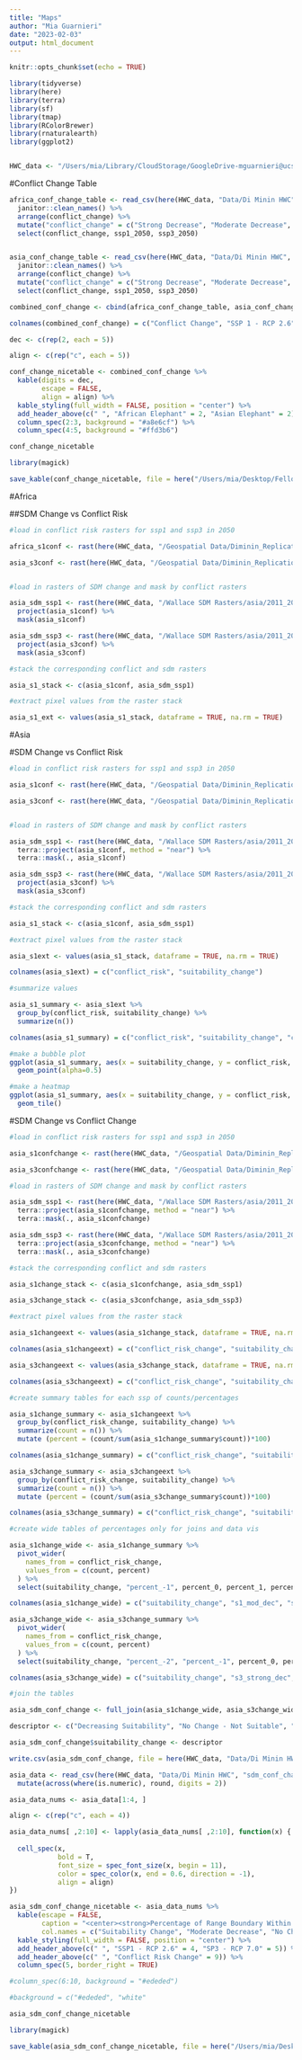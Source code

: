 ```yaml
---
title: "Maps"
author: "Mia Guarnieri"
date: "2023-02-03"
output: html_document
---
```


```r
knitr::opts_chunk$set(echo = TRUE)

library(tidyverse)
library(here)
library(terra)
library(sf)
library(tmap)
library(RColorBrewer)
library(rnaturalearth)
library(ggplot2)


HWC_data <- "/Users/mia/Library/CloudStorage/GoogleDrive-mguarnieri@ucsb.edu/My Drive/Arnhold Project/HWC_data"
```

#Conflict Change Table

```r
africa_conf_change_table <- read_csv(here(HWC_data, "Data/Di Minin HWC", "conflict_change_polygons_byyear_africa.csv")) %>% 
  janitor::clean_names() %>% 
  arrange(conflict_change) %>% 
  mutate("conflict_change" = c("Strong Decrease", "Moderate Decrease", "No Change", "Moderate Increase", "Strong Increase")) %>% 
  select(conflict_change, ssp1_2050, ssp3_2050)


asia_conf_change_table <- read_csv(here(HWC_data, "Data/Di Minin HWC", "conflict_change_polygons_byyear_asia.csv")) %>% 
  janitor::clean_names() %>% 
  arrange(conflict_change) %>% 
  mutate("conflict_change" = c("Strong Decrease", "Moderate Decrease", "No Change", "Moderate Increase", "Strong Increase")) %>% 
  select(conflict_change, ssp1_2050, ssp3_2050)

combined_conf_change <- cbind(africa_conf_change_table, asia_conf_change_table[, 2:3])

colnames(combined_conf_change) = c("Conflict Change", "SSP 1 - RCP 2.6", "SSP 3 - RCP 7.0", "SSP 1 - RCP 2.6", "SSP 3 - RCP 7.0")

dec <- c(rep(2, each = 5))

align <- c(rep("c", each = 5))

conf_change_nicetable <- combined_conf_change %>%
  kable(digits = dec,
        escape = FALSE,
        align = align) %>% 
  kable_styling(full_width = FALSE, position = "center") %>% 
  add_header_above(c(" ", "African Elephant" = 2, "Asian Elephant" = 2), background = c("#ffd3b6", "#a8e6cf")) %>% 
  column_spec(2:3, background = "#a8e6cf") %>%
  column_spec(4:5, background = "#ffd3b6")

conf_change_nicetable

library(magick)

save_kable(conf_change_nicetable, file = here("/Users/mia/Desktop/Fellowships/Arnhold HWC/current_figures/combined_conf_change.jpeg"), zoom = 2.5)
```


#Africa

##SDM Change vs Conflict Risk

```r

#load in conflict risk rasters for ssp1 and ssp3 in 2050

africa_s1conf <- rast(here(HWC_data, "/Geospatial Data/Diminin_Replication_Data/conflict_boundary_rasters/SSP1_RCP26_2050.tif"))

asia_s3conf <- rast(here(HWC_data, "/Geospatial Data/Diminin_Replication_Data/conflict_boundaries_rasters_asia/SSP3_RCP70_2050.tif"))


#load in rasters of SDM change and mask by conflict rasters

asia_sdm_ssp1 <- rast(here(HWC_data, "/Wallace SDM Rasters/asia/2011_2040/change_maps/change_2011_2040_126_gfdl.tif")) %>% 
  project(asia_s1conf) %>% 
  mask(asia_s1conf)

asia_sdm_ssp3 <- rast(here(HWC_data, "/Wallace SDM Rasters/asia/2011_2040/change_maps/change_2011_2040_370_gfdl.tif")) %>% 
  project(asia_s3conf) %>% 
  mask(asia_s3conf)

#stack the corresponding conflict and sdm rasters

asia_s1_stack <- c(asia_s1conf, asia_sdm_ssp1)

#extract pixel values from the raster stack

asia_s1_ext <- values(asia_s1_stack, dataframe = TRUE, na.rm = TRUE)
```





#Asia

#SDM Change vs Conflict Risk

```r

#load in conflict risk rasters for ssp1 and ssp3 in 2050

asia_s1conf <- rast(here(HWC_data, "/Geospatial Data/Diminin_Replication_Data/conflict_boundaries/conflict_boundary_rasters_asia/SSP1_RCP26_2050.tif"))

asia_s3conf <- rast(here(HWC_data, "/Geospatial Data/Diminin_Replication_Data/conflict_boundaries/conflict_boundary_rasters_asia/SSP3_RCP70_2050.tif"))


#load in rasters of SDM change and mask by conflict rasters

asia_sdm_ssp1 <- rast(here(HWC_data, "/Wallace SDM Rasters/asia/2011_2040/change_maps/change_2011_2040_126_gfdl.tif")) %>% 
  terra::project(asia_s1conf, method = "near") %>% 
  terra::mask(., asia_s1conf)

asia_sdm_ssp3 <- rast(here(HWC_data, "/Wallace SDM Rasters/asia/2011_2040/change_maps/change_2011_2040_370_gfdl.tif")) %>% 
  project(asia_s3conf) %>% 
  mask(asia_s3conf)

#stack the corresponding conflict and sdm rasters

asia_s1_stack <- c(asia_s1conf, asia_sdm_ssp1)

#extract pixel values from the raster stack

asia_s1ext <- values(asia_s1_stack, dataframe = TRUE, na.rm = TRUE)

colnames(asia_s1ext) = c("conflict_risk", "suitability_change")

#summarize values

asia_s1_summary <- asia_s1ext %>% 
  group_by(conflict_risk, suitability_change) %>% 
  summarize(n())

colnames(asia_s1_summary) = c("conflict_risk", "suitability_change", "count")

#make a bubble plot
ggplot(asia_s1_summary, aes(x = suitability_change, y = conflict_risk, size = count)) +
  geom_point(alpha=0.5)

#make a heatmap
ggplot(asia_s1_summary, aes(x = suitability_change, y = conflict_risk, fill = count)) + 
  geom_tile()
```

#SDM Change vs Conflict Change

```r
#load in conflict risk rasters for ssp1 and ssp3 in 2050

asia_s1confchange <- rast(here(HWC_data, "/Geospatial Data/Diminin_Replication_Data/differenced_conflict/differenced_rasters_asia/diff_SSP1_RCP26_2050.tif"))

asia_s3confchange <- rast(here(HWC_data, "/Geospatial Data/Diminin_Replication_Data/differenced_conflict/differenced_rasters_asia/diff_SSP3_RCP70_2050.tif"))

#load in rasters of SDM change and mask by conflict rasters

asia_sdm_ssp1 <- rast(here(HWC_data, "/Wallace SDM Rasters/asia/2011_2040/change_maps/change_2011_2040_126_gfdl.tif")) %>% 
  terra::project(asia_s1confchange, method = "near") %>% 
  terra::mask(., asia_s1confchange)

asia_sdm_ssp3 <- rast(here(HWC_data, "/Wallace SDM Rasters/asia/2011_2040/change_maps/change_2011_2040_370_gfdl.tif")) %>% 
  terra::project(asia_s3confchange, method = "near") %>% 
  terra::mask(., asia_s3confchange)

#stack the corresponding conflict and sdm rasters

asia_s1change_stack <- c(asia_s1confchange, asia_sdm_ssp1)

asia_s3change_stack <- c(asia_s3confchange, asia_sdm_ssp3)

#extract pixel values from the raster stack

asia_s1changeext <- values(asia_s1change_stack, dataframe = TRUE, na.rm = TRUE)

colnames(asia_s1changeext) = c("conflict_risk_change", "suitability_change")

asia_s3changeext <- values(asia_s3change_stack, dataframe = TRUE, na.rm = TRUE)

colnames(asia_s3changeext) = c("conflict_risk_change", "suitability_change")

#create summary tables for each ssp of counts/percentages

asia_s1change_summary <- asia_s1changeext %>% 
  group_by(conflict_risk_change, suitability_change) %>% 
  summarize(count = n()) %>% 
  mutate (percent = (count/sum(asia_s1change_summary$count))*100)

colnames(asia_s1change_summary) = c("conflict_risk_change", "suitability_change", "count", "percent")

asia_s3change_summary <- asia_s3changeext %>% 
  group_by(conflict_risk_change, suitability_change) %>% 
  summarize(count = n()) %>% 
  mutate (percent = (count/sum(asia_s3change_summary$count))*100)

colnames(asia_s3change_summary) = c("conflict_risk_change", "suitability_change", "count", "percent")

#create wide tables of percentages only for joins and data vis

asia_s1change_wide <- asia_s1change_summary %>% 
  pivot_wider(
    names_from = conflict_risk_change, 
    values_from = c(count, percent)
  ) %>% 
  select(suitability_change, "percent_-1", percent_0, percent_1, percent_2)

colnames(asia_s1change_wide) = c("suitability_change", "s1_mod_dec", "s1_nc", "s1_mod_inc", "s1_strong_inc")

asia_s3change_wide <- asia_s3change_summary %>% 
  pivot_wider(
    names_from = conflict_risk_change, 
    values_from = c(count, percent)
  ) %>% 
  select(suitability_change, "percent_-2", "percent_-1", percent_0, percent_1, percent_2)

colnames(asia_s3change_wide) = c("suitability_change", "s3_strong_dec", "s3_mod_dec", "s3_nc", "s3_mod_inc", "s3_strong_inc")

#join the tables

asia_sdm_conf_change <- full_join(asia_s1change_wide, asia_s3change_wide, by = "suitability_change")

descriptor <- c("Decreasing Suitability", "No Change - Not Suitable", "No Change - Suitable", "Increasing")

asia_sdm_conf_change$suitability_change <- descriptor

write.csv(asia_sdm_conf_change, file = here(HWC_data, "Data/Di Minin HWC", "sdm_conf_change_percentage_table_asia.csv"), row.names=FALSE)

```

```r

asia_data <- read_csv(here(HWC_data, "Data/Di Minin HWC", "sdm_conf_change_percentage_table_asia.csv")) %>% 
  mutate(across(where(is.numeric), round, digits = 2))

asia_data_nums <- asia_data[1:4, ]

align <- c(rep("c", each = 4))

asia_data_nums[ ,2:10] <- lapply(asia_data_nums[ ,2:10], function(x) {
  
  cell_spec(x, 
            bold = T,
            font_size = spec_font_size(x, begin = 11),
            color = spec_color(x, end = 0.6, direction = -1),
            align = align)
})

asia_sdm_conf_change_nicetable <- asia_data_nums %>%
  kable(escape = FALSE,
        caption = "<center><strong>Percentage of Range Boundary Within Each Climatic Suitability Change and Conflict Risk Change Category for African Elephants</strong></center>",
        col.names = c("Suitability Change", "Moderate Decrease", "No Change", "Moderate Increase", "Strong Increase", "Strong Decrease", "Moderate Decrease", "No Change", "Moderate Increase", "Strong Increase")) %>% 
  kable_styling(full_width = FALSE, position = "center") %>% 
  add_header_above(c(" ", "SSP1 - RCP 2.6" = 4, "SP3 - RCP 7.0" = 5)) %>% 
  add_header_above(c(" ", "Conflict Risk Change" = 9)) %>% 
  column_spec(5, border_right = TRUE) 

#column_spec(6:10, background = "#ededed")

#background = c("#ededed", "white"

asia_sdm_conf_change_nicetable

library(magick)

save_kable(asia_sdm_conf_change_nicetable, file = here("/Users/mia/Desktop/Fellowships/Arnhold HWC/current_figures/asia_sdm_conf_change_nicetable.jpeg"), zoom = 2.5)
```

